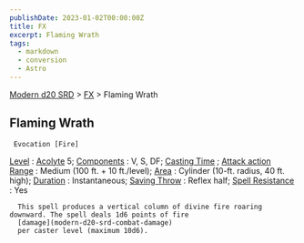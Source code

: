 ```yaml
---
publishDate: 2023-01-02T00:00:00Z
title: FX
excerpt: Flaming Wrath
tags:
  - markdown
  - conversion
  - Astro
---
```


[Modern d20 SRD](/#modernD20) > [FX](modern-d20-srd-fx-index) > Flaming Wrath

## Flaming Wrath




     Evocation [Fire]

[Level](modern-d20-srd-fx-level)
:
[Acolyte](modern-d20-srd-classes-advanced-acolyte)
5;
[Components](modern-d20-srd-fx-components)
: V, S, DF;
[Casting Time](modern-d20-srd-fx-casting-time)
;
[Attack action](modern-d20-srd-combat-attack-actions)
[Range](modern-d20-srd-fx-range)
: Medium (100 ft. + 10 ft./level);
[Area](modern-d20-srd-fx-area)
: Cylinder (10-ft. radius, 40 ft. high);
[Duration](modern-d20-srd-fx-duration)
: Instantaneous;
[Saving Throw](modern-d20-srd-basics-saving-throws)
: Reflex half;
[Spell Resistance](modern-d20-srd-special-abilities-spell-resistance)
: Yes

      This spell produces a vertical column of divine fire roaring downward. The spell deals 1d6 points of fire
      [damage](modern-d20-srd-combat-damage)
      per caster level (maximum 10d6).
